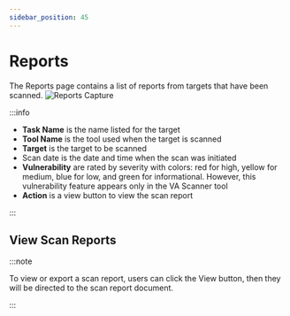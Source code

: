 ```yaml
---
sidebar_position: 45
---
```


# Reports
The Reports page contains a list of reports from targets that have been scanned.
![Reports Capture](/img/capture/reports.png)

:::info

- **Task Name** is the name listed for the target
- **Tool Name** is the tool used when the target is scanned
- **Target** is the target to be scanned
- Scan date is the date and time when the scan was initiated
- **Vulnerability** are rated by severity with colors: red for high, yellow for medium, blue for low, and green for informational. However, this vulnerability feature appears only in the VA Scanner tool
- **Action** is a view button to view the scan report

:::

## View Scan Reports

:::note

To view or export a scan report, users can click the View button, then they will be directed to the scan report document.

:::
